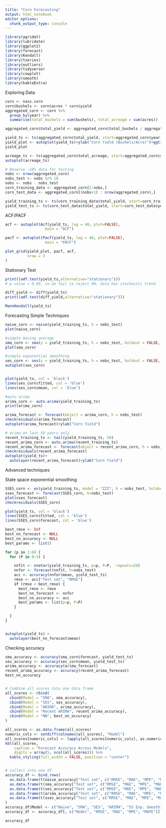 ```yaml
---
title: "Corn Forecasting"
output: html_notebook
editor_options: 
  chunk_output_type: console
---
```



```r
library(agridat)
library(lubridate)
library(ggplot2)
library(forecast)  
library(Kendall)
library(tseries)
library(outliers)
library(tidyverse)
library(cowplot)
library(smooth)
library(kableExtra)

```

Exploring Data
```r

corn <- nass.corn
corn$bushels <- corn$acres * corn$yield
aggregated_corn <- corn %>%
  group_by(year) %>%
  summarise(total_bushels = sum(bushels), total_acreage = sum(acres))

aggregated_corn$total_yield <- aggregated_corn$total_bushels / aggregated_corn$total_acreage

yield_ts <- ts(aggregated_corn$total_yield, start=aggregated_corn$year[1], frequency = 1)
yield_plot <- autoplot(yield_ts)+ylab("Corn Yield (Bushels/Acre)")+ggtitle("US Corn Yield (1866-2011)")
yield_plot

acreage_ts <- ts(aggregated_corn$total_acreage, start=aggregated_corn$year[1], frequency = 1)
autoplot(acreage_ts)

# Reserve ~10% data for testing
nobs <- nrow(aggregated_corn)
nobs_test <- nobs %/% 10
nobs <- nobs - nobs_test
corn_training_data <- aggregated_corn[1:nobs,]
corn_test_data <- aggregated_corn[(nobs+1) : nrow(aggregated_corn),]

yield_training_ts <- ts(corn_training_data$total_yield, start=corn_training_data$year[1], frequency = 1)
yield_test_ts <- ts(corn_test_data$total_yield, start=corn_test_data$year[1], frequency = 1)

```


ACF/PACF
```r
acf <- autoplot(Acf(yield_ts, lag = 40, plot=FALSE),  
                  main = "ACF")

pacf <- autoplot(Pacf(yield_ts, lag = 40, plot=FALSE),  
                  main = "PACF")

plot_grid(yield_plot, pacf, acf,
          nrow = 3
)
```

Stationary Test
```r
print((adf.test(yield_ts,alternative="stationary")))
# p value = 0.99, so we fail to reject H0, data has stochastic trend

diff_yield <- diff(yield_ts)
print((adf.test(diff_yield,alternative="stationary")))

MannKendall(yield_ts)
```

Forecasting Simple Techniques
```r
naive_corn <- naive(yield_training_ts, h = nobs_test)
plot(naive_corn)

#simple moving average
sma_corn <- sma(y = yield_training_ts, h = nobs_test, holdout = FALSE, silent = FALSE)
plot(sma_corn)

#simple exponential smoothing
ses_corn <- ses(y = yield_training_ts, h = nobs_test, holdout = FALSE, silent = FALSE)
autoplot(ses_corn)


plot(yield_ts, col = 'black')
lines(ses_corn$fitted, col = 'blue')
lines(ses_corn$mean, col = 'blue')

#auto arima
arima_corn <- auto.arima(yield_training_ts)
print(arima_corn)

arima_forecast <- forecast(object = arima_corn, h = nobs_test)
checkresiduals(arima_forecast)
autoplot(arima_forecast)+ylab("Corn Yield")

# arima on last 50 years only
recent_training_ts <- tail(yield_training_ts, 50)
recent_arima_corn <- auto.arima(recent_training_ts)
recent_arima_forecast <- forecast(object = recent_arima_corn, h = nobs_test)
checkresiduals(recent_arima_forecast)
autoplot(yield_ts)+
  autolayer(recent_arima_forecast)+ylab("Corn Yield")


```


Advanced techniques

State space exponential smoothing
```r
SSES_corn <- es(yield_training_ts, model = "ZZZ", h = nobs_test, holdout = FALSE)
sses_forecast <- forecast(SSES_corn, h=nobs_test)
plot(sses_forecast)
checkresiduals(SSES_corn)

plot(yield_ts, col = 'black')
lines(SSES_corn$fitted, col = 'blue')
lines(SSES_corn$forecast, col = 'blue')

```

```r

best_rmse <- Inf
best_nn_forecast <- NULL
best_nn_accuracy <- NULL
best_params <- list()

for (p in 1:6) {
  for (P in 0:3) {

    nnfit <- nnetar(yield_training_ts, p=p, P=P,  repeats=20)
    nnfor <- forecast(nnfit, h=nobs_test)
    acc <- accuracy(nnfor$mean, yield_test_ts)
    rmse <- acc["Test set", "RMSE"]
    if (rmse < best_rmse) {
      best_rmse <- rmse
      best_nn_forecast <- nnfor
      best_nn_accuracy <- acc
      best_params <- list(p=p, P=P)
    }

  }
}


autoplot(yield_ts) +
  autolayer(best_nn_forecast$mean)
```


Checking accuracy
```r

sma_accuracy <- accuracy(sma_corn$forecast, yield_test_ts)
ses_accuracy <- accuracy(ses_corn$mean, yield_test_ts)
arima_accuracy <- accuracy(arima_forecast)
recent_arima_accuracy <- accuracy(recent_arima_forecast)
best_nn_accuracy


# Combine all scores into one data frame
all_scores <- rbind(
  cbind(Model = "SMA", sma_accuracy),
  cbind(Model = "SES", ses_accuracy),
  cbind(Model = "ARIMA", arima_accuracy),
  cbind(Model = "Recent ARIMA", recent_arima_accuracy),
  cbind(Model = "NN", best_nn_accuracy)
)

all_scores <- as.data.frame(all_scores)
numeric_cols <- setdiff(colnames(all_scores), "Model")
all_scores[numeric_cols] <- lapply(all_scores[numeric_cols], as.numeric)
kbl(all_scores, 
    caption = "Forecast Accuracy Across Models",
    digits = array(5, ncol(all_scores))) %>%
  kable_styling(full_width = FALSE, position = "center")


# collect into one df
accuracy_df <- bind_rows(
  as.data.frame(t(naive_accuracy["Test set", c("RMSE", "MAE", "MPE", "MAPE")])),
  as.data.frame(t(sma_accuracy["Test set", c("RMSE", "MAE", "MPE", "MAPE")])),
  as.data.frame(t(ses_accuracy["Test set", c("RMSE", "MAE", "MPE", "MAPE")])),
  as.data.frame(t(arima_accuracy["Test set", c("RMSE", "MAE", "MPE", "MAPE")])),
  as.data.frame(t(sses_accuracy["Test set", c("RMSE", "MAE", "MPE", "MAPE")]))
)
accuracy_df$Model <- c("Naive", "SMA", "SES", "ARIMA", "SS Exp. Smoothing")
accuracy_df <- accuracy_df[, c("Model", "RMSE", "MAE", "MPE", "MAPE")]

accuracy_df


```




